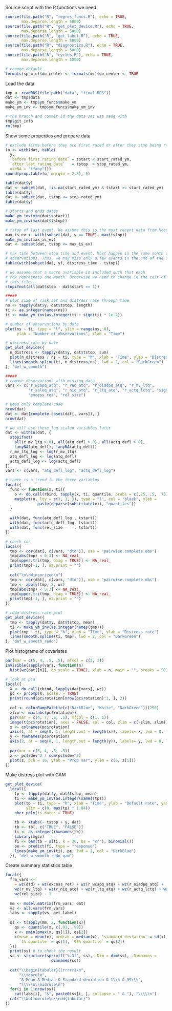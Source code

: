<!-- the file assumes that you have defined list `fs` with the path to the
     data -->

Source script with the R functions we need 

<div class="hideable">

```{r source_r_funcs}
source(file.path("R", "regres_funcs.R"), echo = TRUE, 
       max.deparse.length = 5000)
source(file.path("R", "get_plot_device.R"), echo = TRUE, 
       max.deparse.length = 5000)
source(file.path("R", "get_label.R"), echo = TRUE, 
       max.deparse.length = 5000)
source(file.path("R", "diagnostics.R"), echo = TRUE, 
       max.deparse.length = 5000)
source(file.path("R", "cycles.R"), echo = TRUE, 
       max.deparse.length = 5000)

# change default
formals(sp_w_c)$do_center <- formals(wz)$do_center <- TRUE
```

</div>

Load the data

```{r load_dat}
tmp <- readRDS(file.path("data", "final.RDS"))
dat <- tmp$data
make_ym <- tmp$ym_funcs$make_ym
make_ym_inv <- tmp$ym_funcs$make_ym_inv

# the branch and commit id the data set was made with 
tmp$git_info
rm(tmp)
```

Show some properties and prepare data

<div class="hideable">

```{r show_prop}
# exclude firms before they are first rated or after they stop being rated
(o <- with(dat, table(
  y,
  `before first rating date` = tstart < start_rated_ym, 
  `after last rating date`   = tstop  > stop_rated_ym,
  useNA = "ifany")))
round(prop.table(o, margin = 2:3), 5)

table(dat$y)
dat <- subset(dat, !is.na(start_rated_ym) & tstart >= start_rated_ym)
table(dat$y)
dat <- subset(dat, tstop <= stop_rated_ym) 
table(dat$y)

# starts and ends dates
make_ym_inv(min(dat$tstart))
make_ym_inv(max(dat$tstop))

# tstop of last event. We assume this is the most recent data from Moodys
max_is_ev <- with(subset(dat, y == TRUE), max(tstop))
make_ym_inv(max_is_ev)
dat <- subset(dat, tstop <= max_is_ev)

# max time between stop time and event. Most happen in the same month of the
# observations. Thus, we may miss only a few events in the end of the sample
table(with(subset(dat, y), distress_time - tstop))

# we assume that a macro avariable is included such that each 
# row represents one month. Otherwise we need to change in the rest of 
# this file...
stopifnot(all(dat$stop - dat$start == 1))

#####
# plot size of risk set and distress rate through time
ns <- tapply(dat$y, dat$tstop, length)
ti <- as.integer(names(ns))
ti <- make_ym_inv(as.integer(ti + sign(ti) * 1e-2))

# number of observations by date
plot(ns ~ ti, type = "l", ylim = range(ns, 0), 
     ylab = "Number of observations", xlab = "Time")

# distress rate by date
get_plot_device({
  n_distress <- tapply(dat$y, dat$tstop, sum)
  plot(n_distress / ns ~ ti, type = "h", xlab = "Time", ylab = "Distress rate")
  lines(smooth.spline(ti, n_distress/ns), lwd = 2, col = "DarkGreen")
}, "def_w_smooth")

#####
# remove observations with missing data
vars <- c("r_wcapq_atq", "r_req_atq", "r_oiadpq_atq", "r_mv_ltq",
          "r_saleq_atq", "r_niq_atq", "r_ltq_atq", "r_actq_lctq", "sigma",
          "excess_ret", "rel_size")

# keep only complete case
nrow(dat)
dat <- dat[complete.cases(dat[, vars]), ]
nrow(dat)

# we will use these log scaled variables later
dat <- within(dat, {
  stopifnot(
    all(r_mv_ltq > 0), all(atq_defl > 0), all(actq_defl > 0), 
    !anyNA(atq_defl), !anyNA(actq_defl))
  r_mv_ltq_log <- log(r_mv_ltq)
  atq_defl_log <- log(atq_defl) 
  actq_defl_log <- log(actq_defl)
})
vars <- c(vars, "atq_defl_log", "actq_defl_log")

# there is a trend in the three variables 
local({
  func <- function(x, ti){
    o <- do.call(rbind, tapply(x, ti, quantile, probs = c(.25, .5, .75)))
    matplot(o, lty = c(3, 1, 3), type = "l", col = "black", ylab = 
              paste(deparse(substitute(x)), "quantiles"))
  }
  
  with(dat, func(atq_defl_log , tstart))
  with(dat, func(actq_defl_log, tstart))
  with(dat, func(rel_size     , tstart))
})

# check cor
local({
  tmp <- cor(dat[, c(vars, "dtd")], use = "pairwise.complete.obs")
  tmp[abs(tmp) < 0.3] <- NA_real_
  tmp[upper.tri(tmp, diag = TRUE)] <- NA_real_
  print(tmp[-1, ], na.print = "")
  
  cat("\n\nWinsorized\n")
  tmp <- cor(dat[, c(vars, "dtd")], use = "pairwise.complete.obs")
  tmp <- apply(tmp, 2, wz)
  tmp[abs(tmp) < 0.3] <- NA_real_
  tmp[upper.tri(tmp, diag = TRUE)] <- NA_real_
  print(tmp[-1, ], na.print = "")
})

# redo-distress rate plot 
get_plot_device({
  tmp <- tapply(dat$y, dat$tstop, mean)
  ti <- make_ym_inv(as.integer(names(tmp)))
  plot(tmp ~ ti, type = "h", xlab = "Time", ylab = "Distress rate")
  lines(smooth.spline(ti, tmp), lwd = 2, col = "DarkGreen")
}, "def_w_smooth_redo")
```

Plot histograms of covariates

```{r cov_hist}
par(mar = c(5, 4, .5, .5), mfcol = c(2, 2))
invisible(sapply(vars, function(n)
  hist(wz(dat[[n]], do_scale = TRUE), xlab = n, main = "", breaks = 50)))

# look at pca
local({
  X <- do.call(cbind, lapply(dat[vars], wz))
  pc <- prcomp(X, scale. = TRUE)
  print(round(pc$rotation[nrow(pc$rotation):1, ], 2))
  
  col <- colorRampPalette(c("DarkBlue", "White", "DarkGreen"))(256)
  zlim <- max(abs(pc$rotation))
  par(mar = c(4, 7, .5, .5), mfcol = c(1, 1))
  image(t(pc$rotation), axes = FALSE, col = col, zlim = c(-zlim, zlim))
  x <- colnames(pc$rotation)
  axis(1, at = seq(0, 1, length.out = length(x)), labels= x, lwd = 0, las = 2)
  y <- rownames(pc$rotation)
  axis(2, at = seq(0, 1, length.out = length(y)), labels= y, lwd = 0, las = 1)
  
  par(mar = c(5, 4, .5, .5))
  z <- pc$sdev^2 / sum(pc$sdev^2)
  plot(z, pch = 16, ylab = "Prop var", ylim = c(0, z[1]))
})
```

Make distress plot with GAM

```{r distress_plot_gam, cache = 1}
get_plot_device(
  local({
    tp <- tapply(dat$y, dat$tstop, mean)
    ti <- make_ym_inv(as.integer(names(tp)))
    plot(tp ~ ti, type = "h", xlab = "Time", ylab = "Default rate", yaxs = "i", 
         ylim = c(0, max(tp) * 1.04))
    nber_poly(is_dates = TRUE)
    
    tb <- xtabs(~ tstop + y, dat)
    tb <- tb[, c("TRUE", "FALSE")]
    ti <- as.integer(rownames(tb))
    library(mgcv)
    fi <- bam(tb ~ s(ti, k = 30, bs = "cr"), binomial())
    pe <- predict(fi, type = "response")
    lines(make_ym_inv(ti), pe, lwd = 2, col = "DarkBlue")
  }), "def_w_smooth_redo-gam") 
```

</div>

Create summary statistics table

<div class="hideable">

```{r sum_stats}
local({
  frm_vars <- 
    ~ wz(dtd) + wz(excess_ret) + wz(r_wcapq_atq) + wz(r_oiadpq_atq) + 
    wz(r_mv_ltq) + wz(r_niq_atq) + wz(r_ltq_atq) + wz(r_actq_lctq) + wz(sigma) + 
    wz(rel_size) - 1
  
  mm <- model.matrix(frm_vars, dat)
  vs <- all.vars(frm_vars)
  labs <- sapply(vs, get_label)
  
  ss <- t(apply(mm, 2, function(x){
    qs <- quantile(x, c(.01, .99))
    x <- pmin(pmax(x, qs[1]), qs[2])
    c(mean = mean(x), median = median(x), `standard deviation` = sd(x),  
      `1% quantile` = qs[1], `99% quantile` = qs[2])
  }))
  print(ss) # to check the result
  ss <- structure(sprintf("%.3f", ss), .Dim = dim(ss), .Dimnames = 
                    dimnames(ss))
  
  cat("\\begin{tabular}{lrrrrr}\n",
      "\\toprule",
      "& Mean & Median & Standard deviation & 1\\% & 99\\%",
      "\\\\\n\\midrule\n")
  for(i in 1:nrow(ss))
    cat(labs[i], "&", paste0(ss[i, ], collapse = " & "), "\\\\\n")
  cat("\\bottomrule\n\\end{tabular}")
})
```

</div>